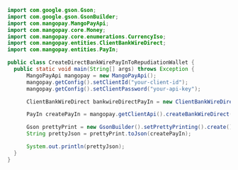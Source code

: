 ```java Java 
import com.google.gson.Gson;
import com.google.gson.GsonBuilder;
import com.mangopay.MangoPayApi;
import com.mangopay.core.Money;
import com.mangopay.core.enumerations.CurrencyIso;
import com.mangopay.entities.ClientBankWireDirect;
import com.mangopay.entities.PayIn;

public class CreateDirectBankWirePayInToRepudiationWallet {
  public static void main(String[] args) throws Exception {
      MangoPayApi mangopay = new MangoPayApi();
      mangopay.getConfig().setClientId("your-client-id");
      mangopay.getConfig().setClientPassword("your-api-key");

      ClientBankWireDirect bankwireDirectPayIn = new ClientBankWireDirect("CREDIT_EUR", new Money(CurrencyIso.EUR, 100));

      PayIn createPayIn = mangopay.getClientApi().createBankWireDirect(bankwireDirectPayIn);

      Gson prettyPrint = new GsonBuilder().setPrettyPrinting().create();
      String prettyJson = prettyPrint.toJson(createPayIn);

      System.out.println(prettyJson);
  }
}
```